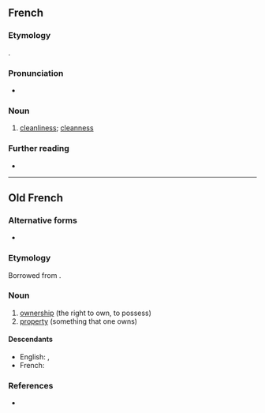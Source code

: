 ==French==

===Etymology===
{{suffix|propre|eté|lang=fr}}.

===Pronunciation===
* {{audio|Fr-propreté.ogg|Audio|lang=fr}}

===Noun===
{{fr-noun|f}}

# [[cleanliness]]; [[cleanness]]

===Further reading===
* {{R:TLFi}}

----

==Old French==

===Alternative forms===
* {{l|fro|proprieté}}

===Etymology===
Borrowed from {{bor|fro|la|proprietas|proprietas, proprietatem|notext=1}}.

===Noun===
{{fro-noun|f}} {{term-context|often|Anglo-Norman|lang=fro}}

# [[ownership]] (the right to own, to possess)
# [[property]] (something that one owns)

====Descendants====
* English: {{l|en|property}} {{qualifier|borrowed}}, {{l|en|propriety}} {{qualifier|borrowed}}
* French: {{l|fr|propriété}}

===References===
* {{R:Anglo-Norman On-Line Hub}}